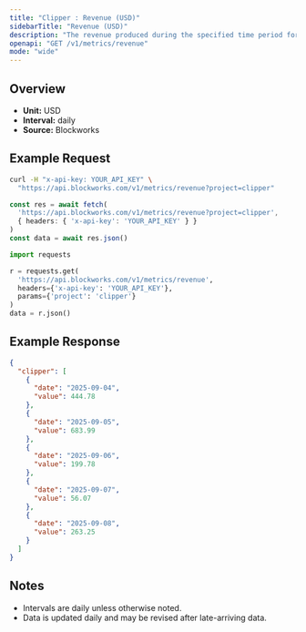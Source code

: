 ```yaml
---
title: "Clipper : Revenue (USD)"
sidebarTitle: "Revenue (USD)"
description: "The revenue produced during the specified time period for given project."
openapi: "GET /v1/metrics/revenue"
mode: "wide"
---
```


## Overview

- **Unit:** USD
- **Interval:** daily
- **Source:** Blockworks

## Example Request

<CodeGroup>

```bash cURL
curl -H "x-api-key: YOUR_API_KEY" \
  "https://api.blockworks.com/v1/metrics/revenue?project=clipper"
```

```typescript TypeScript
const res = await fetch(
  'https://api.blockworks.com/v1/metrics/revenue?project=clipper',
  { headers: { 'x-api-key': 'YOUR_API_KEY' } }
)
const data = await res.json()
```

```python Python
import requests

r = requests.get(
  'https://api.blockworks.com/v1/metrics/revenue',
  headers={'x-api-key': 'YOUR_API_KEY'},
  params={'project': 'clipper'}
)
data = r.json()
```

</CodeGroup>

## Example Response

```json
{
  "clipper": [
    {
      "date": "2025-09-04",
      "value": 444.78
    },
    {
      "date": "2025-09-05",
      "value": 683.99
    },
    {
      "date": "2025-09-06",
      "value": 199.78
    },
    {
      "date": "2025-09-07",
      "value": 56.07
    },
    {
      "date": "2025-09-08",
      "value": 263.25
    }
  ]
}
```

## Notes
- Intervals are daily unless otherwise noted.
- Data is updated daily and may be revised after late-arriving data.
